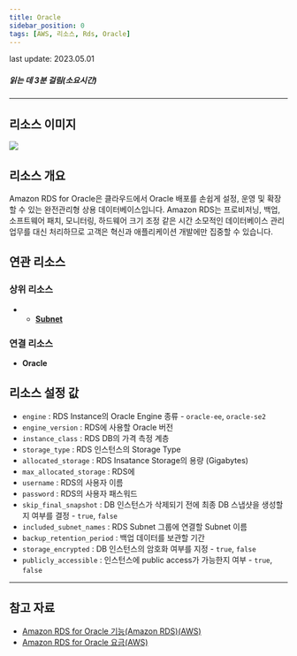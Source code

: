 ```yaml
---
title: Oracle
sidebar_position: 0
tags: [AWS, 리소스, Rds, Oracle]
---
```



<span className="theme-doc-version-badge badge badge--secondary">
    last update: 2023.05.01
</span>

##### 읽는 데 3분 걸림(소요시간)

---

## 리소스 이미지

<img src={icon} />

## 리소스 개요

Amazon RDS for Oracle은 클라우드에서 Oracle 배포를 손쉽게 설정, 운영 및 확장할 수 있는 완전관리형 상용 데이터베이스입니다. Amazon RDS는 프로비저닝, 백업, 소프트웨어 패치, 모니터링, 하드웨어 크기 조정 같은 시간 소모적인 데이터베이스 관리 업무를 대신 처리하므로 고객은 혁신과 애플리케이션 개발에만 집중할 수 있습니다.

## 연관 리소스

### 상위 리소스

-   - [**Subnet**](https://docs.cstudio.app/docs/resource/azure/Network/Subnet)

### 연결 리소스

-   **Oracle**

## 리소스 설정 값

-   `engine` : RDS Instance의 Oracle Engine 종류 - `oracle-ee`, `oracle-se2`
-   `engine_version` : RDS에 사용할 Oracle 버전
-   `instance_class` : RDS DB의 가격 측정 계층
-   `storage_type` : RDS 인스턴스의 Storage Type
-   `allocated_storage` : RDS Insatance Storage의 용량 (Gigabytes)
-   `max_allocated_storage` : RDS에
-   `username` : RDS의 사용자 이름
-   `password` : RDS의 사용자 패스워드
-   `skip_final_snapshot` : DB 인스턴스가 삭제되기 전에 최종 DB 스냅샷을 생성할지 여부를 결정 - `true`, `false`
-   `included_subnet_names` : RDS Subnet 그룹에 연결할 Subnet 이름
-   `backup_retention_period` : 백업 데이터를 보관할 기간
-   `storage_encrypted` : DB 인스턴스의 암호화 여부를 지정 - `true`, `false`
-   `publicly_accessible` : 인스턴스에 public access가 가능한지 여부 - `true`, `false`

---

## 참고 자료

-   [Amazon RDS for Oracle 기능(Amazon RDS)(AWS)](https://aws.amazon.com/ko/rds/oracle/features/?nc=sn&loc=2&dn=1)
-   [Amazon RDS for Oracle 요금(AWS)](https://aws.amazon.com/ko/rds/oracle/pricing/)
